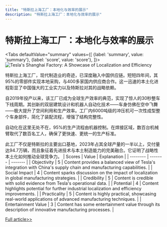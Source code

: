```yaml
---
title: "特斯拉上海工厂：本地化与效率的展示"
description: "特斯拉上海工厂：本地化与效率的展示"
---
```



# 特斯拉上海工厂：本地化与效率的展示


<Tabs
	defaultValue="summary"
	values={[
	{label: 'summary', value: 'summary'},
	{label: 'score', value: 'score'},
]}>
<TabItem value="summary">
<img
  src="https://image.informedainews.com/2024/06/06/Ar-wYl-1717676014-0.jpg"
  alt="Tesla's Shanghai Factory: A Showcase of Localization and Efficiency"
/>



特斯拉上海工厂，现代制造业的奇迹，已深度融入中国供应链。短短四年间，其95%的零部件实现本地采购，与400多家国内供应商合作。这一迅速的本土化进程彰显了中国强大的工业实力以及特斯拉对其的战略依赖。

自2019年投产以来，该工厂已成为全球生产效率的典范，实现了惊人的30秒整车下线周期。其创新的双层建筑设计和机器人自动化技术——车身仿佛在空中飞舞——极大提升了空间利用和生产效率。工厂内6000吨级的冲压机可一次性成型整个车身部件，简化了装配流程，增强了结构完整性。

自动化在这里无处不在，95%的生产流程由机器控制。在焊接区域，数百台机械臂取代了数百名工人，确保了更快速、更统一的生产标准。

此工厂不仅是特斯拉的主要出口基地，2023年占其全球产量的一半以上，交付量达94.7万辆，而且象征着先进技术与本土制造能力的完美融合。它证明了战略性本土化如何推动全球竞争力。
</TabItem>
<TabItem value="score">
	| Scores     | Value   | Explanation |
	| -------- | ------- | ------- |
	| Objectivity  | 5    | Content provides a balanced view of Tesla's integration with China's supply chain and manufacturing capabilities.    |
	| Social Impact | 4     | Content sparks discussion on the impact of localization in global manufacturing strategies.    |
	| Credibility    | 5    | Content is credible with solid evidence from Tesla's operational data.    |
	| Potential    | 4    | Content highlights potential for further industrial localization and efficiency improvements.    |
	| Practicality    | 5    | Content is highly practical, showcasing real-world applications of advanced manufacturing techniques.    |
	| Entertainment Value    | 3    | Content has some entertainment value through its description of innovative manufacturing processes.    |
</TabItem>
</Tabs>

[Full article>>](https://www.cnbeta.com.tw/articles/tech/1433695.htm)
